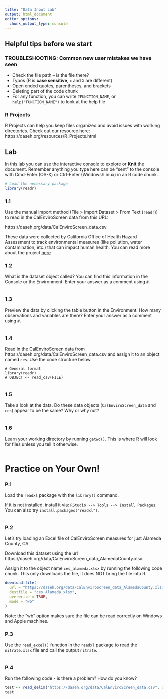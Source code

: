 ```yaml
---
title: "Data Input Lab"
output: html_document
editor_options: 
  chunk_output_type: console
---
```


## Helpful tips before we start

### TROUBLESHOOTING: Common new user mistakes we have seen

- Check the file path -- is the file there?  
- Typos (R is **case sensitive**, `x` and `X` are different)  
- Open ended quotes, parentheses, and brackets     
- Deleting part of the code chunk  
- For any function, you can write `?FUNCTION_NAME`, or `help("FUNCTION_NAME")` to look at the help file

### R Projects

R Projects can help you keep files organized and avoid issues with working directories. Check out our resource here: https://daseh.org/resources/R_Projects.html


## Lab

In this lab you can use the interactive console to explore or **Knit** the document. 
Remember anything you type here can be "sent" to the console with Cmd-Enter (OS-X) or Ctrl-Enter (Windows/Linux) in an R code chunk.

```r
# Load the necessary package
library(readr)
```

### 1.1

Use the manual import method (File > Import Dataset > From Text (`readr`)) to read in the CalEnviroScreen data from this URL:

https://daseh.org/data/CalEnviroScreen_data.csv

These data were collected by California Office of Health Hazard Assessment to track environmental measures (like pollution, water contamination, etc.) that can impact human health. You can read more about the project [here](https://calenviroscreen-oehha.hub.arcgis.com/)

### 1.2

What is the dataset object called? You can find this information in the Console or the Environment. Enter your answer as a comment using `#`.

```r

```

### 1.3

Preview the data by clicking the table button in the Environment. How many observations and variables are there? Enter your answer as a comment using `#`.

```r

```

### 1.4

Read in the CalEnviroScreen data from https://daseh.org/data/CalEnviroScreen_data.csv
and assign it to an object named `ces`. Use the code structure below.

```
# General format
library(readr)
# OBJECT <- read_csv(FILE)
```

```r

```

### 1.5

Take a look at the data. Do these data objects (`CalEnviroScreen_data` and `ces`) appear to be the same? Why or why not?

```r

```

### 1.6

Learn your working directory by running `getwd()`. This is where R will look for files unless you tell it otherwise.

```r

```


# Practice on Your Own!

### P.1

Load the `readxl` package with the `library()` command. 

If it is not installed, install it via: `RStudio --> Tools --> Install Packages`. You can also try `install.packages("readxl")`.

```r

```

### P.2
Let's try loading an Excel file of CalEnviroScreen measures for just Alameda County, CA.

Download this dataset using the url https://daseh.org/data/CalEnviroScreen_data_AlamedaCounty.xlsx

Assign it to the object name `ces_alameda.xlsx` by running the following code chunk. This only downloads the file, it does NOT bring the file into R.

```r
download.file(
  url = "https://daseh.org/data/CalEnviroScreen_data_AlamedaCounty.xlsx",
  destfile = "ces_Alameda.xlsx",
  overwrite = TRUE,
  mode = "wb"
)
```

Note: the "wb" option makes sure the file can be read correctly on Windows and Apple machines.

### P.3

Use the `read_excel()` function in the `readxl` package to read the `nitrate.xlsx` file and call the output `nitrate`. 

```r

```

### P.4

Run the following code - is there a problem? How do you know?

```r
test <- read_delim("https://daseh.org/data/CalEnviroScreen_data.csv", delim = "\t")
test
```

```r

```